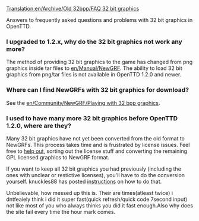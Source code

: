 [[Translation:en/Archive/Old 32bpp/FAQ 32 bit graphics]]

{{en/Feature|1.2}}

Answers to frequently asked questions and problems with 32 bit graphics in OpenTTD.

===I upgraded to 1.2.x, why do the 32 bit graphics not work any more?===

The method of providing 32 bit graphics to the game has changed from png graphics inside tar files to [[en/Manual/NewGRF]]. The ability to load 32 bit graphics from png/tar files is not available in OpenTTD 1.2.0 and newer.

===Where can I find NewGRFs with 32 bit graphics for download?===

See the [[en/Community/NewGRF/Playing with 32 bpp graphics]].

===I used to have many more 32 bit graphics before OpenTTD 1.2.0, where are they?===

Many 32 bit graphics have not yet been converted from the old format to NewGRFs. This process takes time and is frustrated by license issues. Feel free to [http://www.tt-forums.net/viewforum.php?f=36 help out], sorting out the license stuff and converting the remaining GPL licensed graphics to NewGRF format.

If you want to keep all 32 bit graphics you had previously (including the ones with unclear or restictive licenses), you'll have to do the conversion yourself. knuckles88 has posted [http://www.tt-forums.net/viewtopic.php?p=1026754#p1026754 instructions] on how to do that.

Unbelievable, how messed up this is. Their are times(atleast twice) i dntfeaiely think i did it super fast(quick refresh/quick code 7second input) not like most of you who always thinks you did it fast enough.Also why does the site fail every time the hour mark comes.